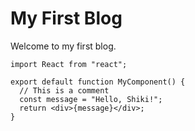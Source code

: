 
<BlogLayout>

# My First Blog

Welcome to my first blog.

```tsx title="app/components/my-component.tsx" showLineNumbers
import React from "react";

export default function MyComponent() {
  // This is a comment
  const message = "Hello, Shiki!";
  return <div>{message}</div>;
}
```

</BlogLayout>
